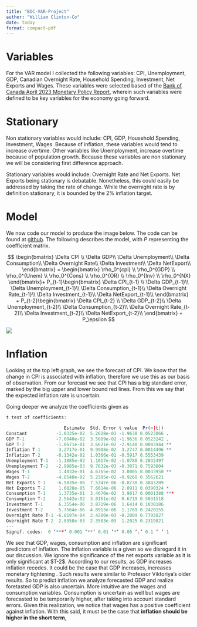 ```yaml
---
title: "BOC-VAR-Project"
author: "William Clinton-Co"
date: today
format: compact-pdf
---
```


# Variables

For the VAR model I collected the following variables: CPI, Unemployment, GDP, Canadian Overnight Rate, Household Spending, Investment, Net Exports and Wages. These variables were selected based of the [Bank of Canada April 2023 Monetary Policy Report](https://www.bankofcanada.ca/wp-content/uploads/2023/04/mpr-2023-04-12.pdf), wherein such variables were defined to be key variables for the economy going forward.

# Stationary

Non stationary variables would include: CPI, GDP, Household Spending, Investment, Wages. Because of inflation, these variables would tend to increase overtime. Other variables like Unemployment, increase overtime because of population growth. Because these variables are non stationary we will be considering first difference approach.

Stationary variables would include: Overnight Rate and Net Exports. Net Exports being stationary is debatable. Nonetheless, this could easily be addressed by taking the rate of change. While the overnight rate is by definition stationary, it is bounded by the 2% inflation target.

# Model

We now code our model to produce the image below. The code can be found at [github](https://github.com/WilliamClintC/BOC-Module4-HW). The following describes the model, with $P$ representing the coefficient matrix.

$$
\begin{bmatrix} \Delta CPI \\ \Delta GDP\\ \Delta Unemployment\\ \Delta Consumption\\ \Delta Overnight Rate\\ \Delta Investment\\ \Delta NetExport\\ \end{bmatrix} = 
\begin{bmatrix} \rho_0^{cpi} \\ \rho_0^{GDP} \\ \rho_0^{Unem} \\ \rho_0^{Cons} \\ \rho_0^{OR} \\ \rho_0^{Inv} \\ \rho_0^{NX}
\end{bmatrix}+
P_{t-1}\begin{bmatrix} \Delta CPI_{t-1} \\ \Delta GDP_{t-1}\\ \Delta Unemployment_{t-1}\\ \Delta Consumption_{t-1}\\ \Delta Overnight Rate_{t-1}\\ \Delta Investment_{t-1}\\ \Delta NetExport_{t-1}\\ \end{bmatrix} + 
P_{t-2}\begin{bmatrix} \Delta CPI_{t-2} \\ \Delta GDP_{t-2}\\ \Delta Unemployment_{t-2}\\ \Delta Consumption_{t-2}\\ \Delta Overnight Rate_{t-2}\\ \Delta Investment_{t-2}\\ \Delta NetExport_{t-2}\\ \end{bmatrix}
+ P_\epsilon
$$

![](images/000010.png)

# Inflation

Looking at the top left graph, we see the forecast of CPI. We know that the change in CPI is associated with inflation, therefore we use this as our basis of observation. From our forecast we see that CPI has a big standard error, marked by the big upper and lower bound red lines. From this we say that the expected inflation rate is uncertain.

Going deeper we analyze the coefficients given as

``` r
t test of coefficients:

                      Estimate  Std. Error t value  Pr(>|t|)    
Constant           -1.0335e-02  5.2628e-03 -1.9638 0.0523066 .  
GDP T-1            -7.0040e-02  3.5669e-02 -1.9636 0.0523242 .  
GDP T-2            -1.0671e-01  3.6621e-02 -2.9140 0.0043944 ** 
Inflation T-1       3.2717e-01  9.9908e-02  3.2747 0.0014496 ** 
Inflation T-2      -6.1342e-02  1.0366e-01 -0.5917 0.5553439    
Unemployment T-1   -1.1885e-02  1.1017e-02 -1.0788 0.2832497    
Unemployment T-2   -2.9985e-03  9.7632e-03 -0.3071 0.7593804    
Wages T-1           1.4032e-01  4.6765e-02  3.0005 0.0033950 ** 
Wages T-2          -4.8548e-02  5.2385e-02 -0.9268 0.3562621    
Net Exports T-1    -6.5835e-06  7.5347e-06 -0.8738 0.3843209    
Net Exports T-2     1.6020e-05  7.6614e-06  2.0911 0.0390324 *  
Consumption T-1     1.3735e-01  3.4670e-02  3.9617 0.0001388 ***
Consumption T-2     2.5642e-02  3.8161e-02  0.6719 0.5031518    
Investment T-1      6.3554e-06  3.8719e-06  1.6414 0.1038186    
Investment T-2      5.7564e-06  4.8913e-06  1.1769 0.2420155    
Overnight Rate T-1 -6.8197e-04  2.4280e-03 -0.2809 0.7793827    
Overnight Rate T-2  2.8358e-03  2.3583e-03  1.2025 0.2319821    
---
Signif. codes:  0 ‘***’ 0.001 ‘**’ 0.01 ‘*’ 0.05 ‘.’ 0.1 ‘ ’ 1
```

We see that GDP, wages, consumption and inflation are significant predictors of inflation. The inflation variable is a given so we disregard it in our discussion. We ignore the significance of the net exports variable as it is only significant at \$T-2\$. According to our results, as GDP increases inflation recedes. It could be the case that GDP increases, increases monetary tightening . Such results were similar to Professor Viktoriya's older results. So to predict inflation we analyze forecasted GDP and realize foretasted GDP is also uncertain. More intuitive are the wages and consumption variables. Consumption is uncertain as well but wages are forecasted to be temporarily higher, after taking into account standard errors. Given this realization, we notice that wages has a positive coefficient against inflation. With this said, it must be the case that **inflation should be higher in the short term**[.]{.underline}
